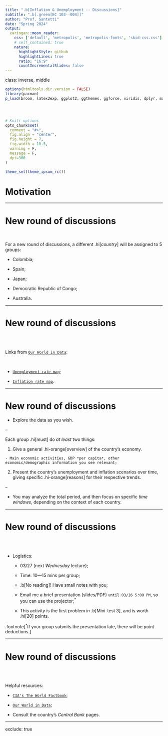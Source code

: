 ```yaml
---
title: ".b[Inflation & Unemployment -- Discussions]"
subtitle: ".b[.green[EC 103--004]]"
author: "Prof. Santetti"
date: "Spring 2024"
output:
  xaringan::moon_reader:
    css: ['default', 'metropolis', 'metropolis-fonts', 'skid-css.css']
    # self_contained: true
    nature:
      highlightStyle: github
      highlightLines: true
      ratio: "16:9"
      countIncrementalSlides: false
---
```

class: inverse, middle

```r
options(htmltools.dir.version = FALSE)
library(pacman)
p_load(broom, latex2exp, ggplot2, ggthemes, ggforce, viridis, dplyr, magrittr, knitr, parallel, xaringanExtra, tidyverse, sjPlot, showtext, mathjaxr, ggforce, furrr, kableExtra, wooldridge, hrbrthemes, scales, ggeasy, patchwork)




# Knitr options
opts_chunk$set(
  comment = "#>",
  fig.align = "center",
  fig.height = 7,
  fig.width = 10.5,
  warning = F,
  message = F,
  dpi=300
)

theme_set(theme_ipsum_rc())

```



# Motivation


---

# New round of discussions

<br>

For a new round of discussions, a different .hi[*country*] will be assigned to 5 groups:

  - Colombia;
  
  - Spain;
  
  - Japan;
  
  - Democratic Republic of Congo;
  
  - Australia.
  

---

# New round of discussions

<br><br>

Links from [`Our World in Data`](https://ourworldindata.org/):

<br>

  - [`Unemployment rate map`](https://ourworldindata.org/grapher/unemployment-rate);
  
  - [`Inflation rate map`](https://ourworldindata.org/grapher/inflation-of-consumer-prices).

---

# New round of discussions


- Explore the data as you wish.

--


Each group .hi[must] do *at least* two things:


  1. Give a general .hi-orange[overview] of the country's economy.
  
    - Main economic activities, GDP *per capita*, other economic/demographic information you see relevant;

  2. Present the country's unemployment and inflation scenarios over time, giving specific .hi-orange[reasons] for their respective trends.

--

- You may analyze the total period, and then focus on specific *time windows*, depending on the context of each country.

---

# New round of discussions

<br><br>

- Logistics:

  - 03/27 (next *Wednesday* lecture);    

  - Time: 10&mdash;15 mins per group;
  
  - .b[No reading]! Have small notes with you;
  
  - Email me a brief presentation (slides/PDF) `until 03/26 5:00 PM`, so you can use the projector;<sup>*</sup>
  
  - This activity is the first problem in .b[Mini-test 3], and is worth .hi[20] points.
  
  
.footnote[<sup>*</sup>If your group submits the presentation late, there will be point deductions.]
  
  
---

# New round of discussions

<br><br>

Helpful resources:

  - [`CIA's The World Factbook`](https://www.cia.gov/the-world-factbook/);
  
  - [`Our World in Data`](https://ourworldindata.org/);
  
  - Consult the country's *Central Bank* pages.

---
exclude: true